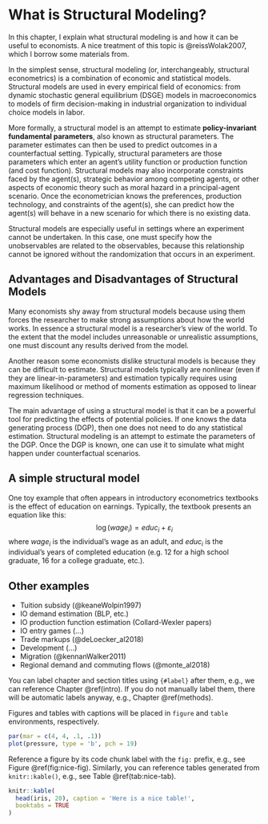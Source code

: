 # What is Structural Modeling? {#intro}

In this chapter, I explain what structural modeling is and how it can be useful to economists. A nice treatment of this topic is @reissWolak2007, which I borrow some materials from.

In the simplest sense, structural modeling (or, interchangeably, structural econometrics) is a combination of economic and statistical models. Structural models are used in every empirical field of economics: from dynamic stochastic general equilibrium (DSGE) models in macroeconomics to models of firm decision-making in industrial organization to individual choice models in labor.

More formally, a structural model is an attempt to estimate **policy-invariant fundamental parameters**, also known as structural parameters. The parameter estimates can then be used to predict outcomes in a counterfactual setting. Typically, structural parameters are those parameters which enter an agent's utility function or production function (and cost function). Structural models may also incorporate constraints faced by the agent(s), strategic behavior among competing agents, or other aspects of economic theory such as moral hazard in a principal-agent scenario. Once the econometrician knows the preferences, production technology, and constraints of the agent(s), she can predict how the agent(s) will behave in a new scenario for which there is no existing data.

Structural models are especially useful in settings where an experiment cannot be undertaken. In this case, one must specify how the unobservables are related to the observables, because this relationship cannot be ignored without the randomization that occurs in an experiment.

## Advantages and Disadvantages of Structural Models

Many economists shy away from structural models because using them forces the researcher to make strong assumptions about how the world works. In essence a structural model is a researcher's view of the world. To the extent that the model includes unreasonable or unrealistic assumptions, one must discount any results derived from the model.

Another reason some economists dislike structural models is because they can be difficult to estimate. Structural models typically are nonlinear (even if they are linear-in-parameters) and estimation typically requires using maximum likelihood or method of moments estimation as opposed to linear regression techniques.

The main advantage of using a structural model is that it can be a powerful tool for predicting the effects of potential policies. If one knows the data generating process (DGP), then one does not need to do any statistical estimation. Structural modeling is an attempt to estimate the parameters of the DGP. Once the DGP is known, one can use it to simulate what might happen under counterfactual scenarios.

## A simple structural model

One toy example that often appears in introductory econometrics textbooks is the effect of education on earnings. Typically, the textbook presents an equation like this:  $$\log\left(wage_{i}\right)=educ_{i}+\varepsilon_{i}$$ where $wage_i$ is the individual's wage as an adult, and $educ_i$ is the individual's years of completed education (e.g. 12 for a high school graduate, 16 for a college graduate, etc.).

## Other examples

* Tuition subsidy (@keaneWolpin1997)
* IO demand estimation (BLP, etc.)
* IO production function estimation (Collard-Wexler papers)
* IO entry games (...)
* Trade markups (@deLoecker_al2018)
* Development (...)
* Migration (@kennanWalker2011)
* Regional demand and commuting flows (@monte_al2018)

You can label chapter and section titles using `{#label}` after them, e.g., we can reference Chapter \@ref(intro). If you do not manually label them, there will be automatic labels anyway, e.g., Chapter \@ref(methods).

Figures and tables with captions will be placed in `figure` and `table` environments, respectively.

```r
par(mar = c(4, 4, .1, .1))
plot(pressure, type = 'b', pch = 19)
```

Reference a figure by its code chunk label with the `fig:` prefix, e.g., see Figure \@ref(fig:nice-fig). Similarly, you can reference tables generated from `knitr::kable()`, e.g., see Table \@ref(tab:nice-tab).

```r
knitr::kable(
  head(iris, 20), caption = 'Here is a nice table!',
  booktabs = TRUE
)
```
